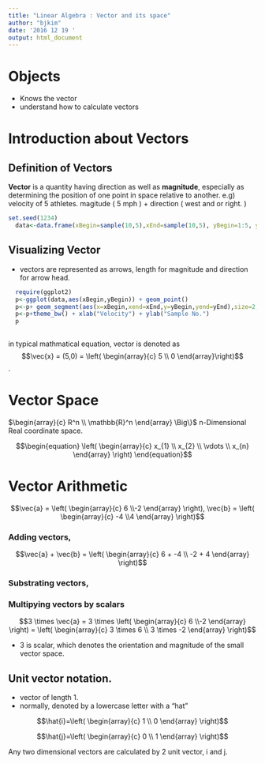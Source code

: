 ```yaml
---
title: "Linear Algebra : Vector and its space"
author: "bjkim"
date: '2016 12 19 '
output: html_document
---
```


# Objects
- Knows the vector
- understand how to calculate vectors
 
# Introduction about Vectors

## Definition of Vectors 

**Vector** is a quantity having direction as well as **magnitude**, especially as determining the position of one point in space relative to another. e.g) velocity of 5 athletes. magitude ( 5 mph ) + direction ( west and or right. )

```r
set.seed(1234)
  data<-data.frame(xBegin=sample(10,5),xEnd=sample(10,5), yBegin=1:5, yEnd=1:5)

```

## Visualizing Vector

- vectors are represented as arrows, length for magnitude and direction for arrow head.

```r

  require(ggplot2)
  p<-ggplot(data,aes(xBegin,yBegin)) + geom_point()
  p<-p+ geom_segment(aes(x=xBegin,xend=xEnd,y=yBegin,yend=yEnd),size=2,arrow=arrow(length=unit(0.5,"cm")))
  p<-p+theme_bw() + xlab("Velocity") + ylab("Sample No.")
  p
  
```

in typical mathmatical equation, vector is denoted as $$\vec{x} = (5,0) = \left( \begin{array}{c} 5 \\ 0 \end{array}\right)$$.

# Vector Space

$\begin{array}{c} R^n \\ \mathbb{R}^n \end{array} \Big\}$ n-Dimensional Real coordinate space.

$$\begin{equation}
  \left( \begin{array}{c}
  x_{1} \\  
  x_{2} \\  
  \vdots \\
  x_{n}
  \end{array} \right)
  \end{equation}$$
 
# Vector Arithmetic

$$\vec{a} = \left( \begin{array}{c} 6 \\-2 \end{array} \right), \vec{b} = \left( \begin{array}{c} -4 \\4 \end{array} \right)$$

### Adding vectors,

$$\vec{a} + \vec{b} =  \left( \begin{array}{c} 6 + -4 \\ -2 + 4 \end{array} \right)$$

### Substrating vectors,

### Multipying vectors by scalars

$$3 \times \vec{a} = 3 \times \left( \begin{array}{c} 6 \\-2 \end{array} \right) = \left( \begin{array}{c} 3 \times 6 \\ 3 \times -2 \end{array} \right)$$

- 3 is scalar, which denotes the orientation and magnitude of the small vector space.

## Unit vector notation.

- vector of length 1.
- normally, denoted by a lowercase letter with a "hat"

$$\hat{i}=\left( \begin{array}{c} 1 \\ 0 \end{array} \right)$$

$$\hat{j}=\left( \begin{array}{c} 0 \\ 1 \end{array} \right)$$

Any two dimensional vectors are calculated by 2 unit vector, i and j.
